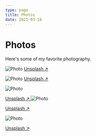 ```yaml
---
type: page
title: Photos
date: 2021-03-18
---
```


# Photos

Here's some of my favorite photography.


<Image
  src="/images/photo2.jpg"
  alt="Photo"
  width={1125}
  height={750}
  priority
  className="next-image"
/>
[Unsplash ↗ ](https://unsplash.com/photos/WeYamle9fDM)

<Image
  src="/images/photo.jpg"
  alt="Photo"
  width={1125}
  height={750}
  priority
  className="next-image"
/>
[Unsplash ↗ ](https://unsplash.com/photos/WeYamle9fDM)

<Image
  src="/images/photo3.jpg"
  alt="Photo"
  width={1125}
  height={750}
  priority
  className="next-image"
/>

[Unsplash ↗ ](https://unsplash.com/photos/WeYamle9fDM)
<Image
  src="/images/photo4.jpg"
  alt="Photo"
  width={1125}
  height={750}
  priority
  className="next-image"
/>

[Unsplash ↗ ](https://unsplash.com/photos/ndN00KmbJ1c)

<Image
  src="/images/photo5.jpg"
  alt="Photo"
  width={1125}
  height={750}
  priority
  className="next-image"
/>

[Unsplash ↗ ](https://unsplash.com/photos/pYaKs30p9zg)